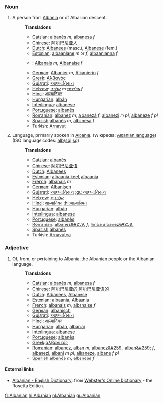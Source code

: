 ===Noun===
#A person from [[Albania]] or of Albanian descent.
#:'''Translations'''
#:*[[Catalan]]: [[albanès]] ''m'', [[albanesa]] ''f''
#:*[[Chinese]]: [[阿尔巴尼亚人]]
#:*[[Dutch]]:  [[Albanees]] (masc.), [[Albanese]] (fem.)
#:*[[Estonian]]: [[albaanlane]] ''m'' or ''f'', [[albaanlanna]] ''f''
#:*{{fr}}: [[Albanais]] ''m'', [[Albanaise]] ''f''
#:*[[German]]: [[Albanier]] ''m'', [[Albanierin]] ''f''
#:*[[Greek]]: [[Αλβανός]]
#:*[[Gujarati]]: [[આલ્બાનિયન]]
#:*[[Hebrew]]: [[אלבני]] ''m'' [[אלבנית]] ''f''
#:*[[Hindi]]: [[आल्बानियन]]
#:*[[Hungarian]]: [[albán]]
#:*[[Interlingua]]: [[albanese]]
#:*[[Portuguese]]: [[albanês]]
#:*[[Romanian]]: [[albanez]] ''m'', [[albanezã]] ''f'', [[albanezi]] ''m pl'', [[albaneze]] ''f pl''
#:*[[Spanish]]:[[albanés]] ''m'', [[albanesa]] ''f''
#:*Turkish: [[Arnavut]]
#Language, primarily spoken in [[Albania]]. (Wikipedia: [[w:Albanian language|Albanian language]]) (ISO language codes: [[alb]]/[[sqi]]   [[sq]])
#:'''Translations'''
#:*[[Catalan]]: [[albanès]]
#:*[[Chinese]]: [[阿尔巴尼亚语]]
#:*[[Dutch]]: [[Albanees]]
#:*[[Estonian]]: [[albaania keel]], [[albaania]]
#:*[[French]]: [[albanais]] ''m''
#:*[[German]]: [[Albanisch]]
#:*[[Gujarati]]: [[આલ્બાનિયન]] [[:gu:આલ્બાનિયન]]
#:*[[Hebrew]]: [[אלבנית]]
#:*[[Hindi]]: [[आल्बानियन]] [[:hi:आल्बानियन]]
#:*[[Hungarian]]: [[albán]]
#:*[[Interlingua]]: [[albanese]]
#:*[[Portuguese]]: [[albanês]]
#:*[[Romanian]]: [[albanez&#259;]] ''f'', [[limba albanez&#259;]]
#:*[[Spanish]]:[[albanés]]
#:*Turkish: [[Arnavutça]]

===Adjective===
#Of, from, or pertaining to Albania, the Albanian people or the Albanian language.
#:'''Translations'''
#:*[[Catalan]]: [[albanès]] ''m'', [[albanesa]] ''f''
#:*[[Chinese]]: [[阿尔巴尼亚的]],[[阿尔巴尼亚语的]]
#:*[[Dutch]]: [[Albanees]], [[Albanese]]
#:*[[Estonian]]: [[albaania]], [[Albaania]]
#:*[[French]]: [[albanais]] ''m'', [[albanaise]] ''f''
#:*[[German]]: [[albanisch]]
#:*[[Gujarati]]: [[આલ્બાનિયન]]
#:*[[Hindi]]: [[आल्बानियन]]
#:*[[Hungarian]]: [[albán]], [[albániai]]
#:*[[Interlingua]]: [[albanese]]
#:*[[Portuguese]]: [[albanês]]
#:*[[Greek]]:[[αλβανικός]]
#:*[[Romanian]]: [[albanez]], [[alban]] ''m'', [[albanez&#259;]], [[alban&#259;]] ''f'', [[albanezi]], [[albani]] ''m pl'', [[albaneze]], [[albane]] ''f pl''
#:*[[Spanish]]:[[albanés]] ''m'', [[albanesa]] ''f''

==== External links====
*[http://www.websters-online-dictionary.org/definition/Albanian-english/ Albanian - English Dictionary]: from [http://www.websters-online-dictionary.org Webster's Online Dictionary] - the Rosetta Edition.

[[fr:Albanian]]
[[hi:Albanian]]
[[nl:Albanian]]
[[gu:Albanian]]